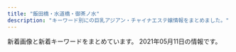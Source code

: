 ```yaml
---
title: "飯田橋・水道橋・御茶ノ水"
description: "キーワード別にの巨乳アジアン・チャイナエステ嬢情報をまとめました。"
---
```


新着画像と新着キーワードをまとめています。
2021年05月11日の情報です。

<DmmAffiliateIns />
<KeywordTable
  shops={
    [
    {
        "station": "\u5c0f\u5ddd\u753a\u99c5B4",
        "name": "\u30a2\u30ed\u30de\u30e9\u30c3\u30ad\u30fc",
        "keywords": {},
        "img_links": [
            "https://i0.wp.com/aromalucky.xyz/wp-content/uploads/2019/05/15.jpg",
            "https://i2.wp.com/aromalucky.xyz/wp-content/uploads/2019/04/14.jpg",
            "https://i2.wp.com/aromalucky.xyz/wp-content/uploads/2017/12/08.jpg",
            "https://i0.wp.com/aromalucky.xyz/wp-content/uploads/2019/05/02.png",
            "https://i1.wp.com/aromalucky.xyz/wp-content/uploads/2017/12/04-1.jpg",
            "https://i0.wp.com/aromalucky.xyz/wp-content/uploads/2019/04/13.jpg",
            "https://i2.wp.com/aromalucky.xyz/wp-content/uploads/2020/09/21.jpg",
            "https://i1.wp.com/aromalucky.xyz/wp-content/uploads/2019/10/20.jpg",
            "https://i0.wp.com/aromalucky.xyz/wp-content/uploads/2017/12/05-1.jpg",
            "https://i2.wp.com/aromalucky.xyz/wp-content/uploads/2019/04/12.jpg",
            "https://i2.wp.com/aromalucky.xyz/wp-content/uploads/2017/12/02.jpg",
            "http://aromalucky.xyz/wp-content/uploads/2019/05/01_02.png",
            "https://i1.wp.com/aromalucky.xyz/wp-content/uploads/2019/05/16.jpg",
            "https://i2.wp.com/aromalucky.xyz/wp-content/uploads/2017/12/03-1.jpg",
            "https://i2.wp.com/aromalucky.xyz/wp-content/uploads/2019/05/03.png"
        ],
        "url": "http://aromalucky.xyz/"
    },
    {
        "name": "\u30d3\u30fc\u30ca\u30b9",
        "img_links": [
            "http://venus.tyo.cm/photos/sites/40/2020/08/2020083109075912.jpeg",
            "http://venus.tyo.cm/photos/sites/40/2020/09/2020090907201348.jpeg",
            "http://venus.tyo.cm/photos/sites/40/2020/10/202010021052282.jpeg",
            "http://venus.tyo.cm/images/mainimg.jpg",
            "http://venus.tyo.cm/images/room1.jpg",
            "http://venus.tyo.cm/photos/sites/40/2020/09/2020091012404045.jpeg",
            "http://venus.tyo.cm/photos/sites/40/2020/08/2020083109075848.jpeg",
            "http://venus.tyo.cm/photos/sites/40/2020/08/2020083109075784.jpeg",
            "http://venus.tyo.cm/photos/sites/40/2020/08/2020083109075883.jpeg",
            "http://venus.tyo.cm/images/room3.jpg",
            "http://venus.tyo.cm/images/room6.jpg",
            "http://venus.tyo.cm/photos/sites/40/2020/08/2020083109075685.jpeg",
            "http://venus.tyo.cm/images/pagetop.png",
            "http://venus.tyo.cm/images/room2.jpg",
            "http://venus.tyo.cm/images/room4.jpg",
            "http://venus.tyo.cm/images/spmainimg.jpg",
            "http://venus.tyo.cm/photos/sites/40/2020/08/2020083109075781.jpeg",
            "http://venus.tyo.cm/photos/sites/40/2020/09/2020090907201289.jpeg",
            "http://venus.tyo.cm/images/top.png",
            "http://venus.tyo.cm/photos/sites/40/2020/08/2020083109075581.jpeg",
            "http://venus.tyo.cm/images/room5.jpg"
        ],
        "station": "JR\u6c34\u9053\u6a4b\u99c5\u6771\u53e3",
        "keywords": {
            "D": 18,
            "88": 4,
            "F": 6,
            "E": 4,
            "83": 8,
            "89": 6,
            "84": 4,
            "85": 6
        },
        "url": "http://venus.tyo.cm/"
    },
    {
        "station": "\u725b\u8fbc\u795e\u697d\u5742\u99c5A2\u51fa\u53e3",
        "name": "\u697d\u697d",
        "url": "https://raku-relax.tokyo/",
        "img_links": [
            "https://raku-relax.tokyo/wp-content/themes/este/img/tel_footer.png",
            "https://raku-relax.tokyo/wp-content/themes/este/img/4.jpg",
            "https://raku-relax.tokyo/wp-content/uploads/2018/12/4567rakura.jpg",
            "https://raku-relax.tokyo/wp-content/themes/este/img/1.jpg",
            "https://raku-relax.tokyo/wp-content/uploads/2020/10/28917rakura.jpg",
            "https://raku-relax.tokyo/wp-content/uploads/2020/11/9897621rakura.jpg",
            "https://raku-relax.tokyo/wp-content/uploads/2020/01/897sarakura.jpg",
            "https://raku-relax.tokyo/wp-content/themes/este/img/3.jpg",
            "https://raku-relax.tokyo/wp-content/uploads/2020/01/y45a121.jpg",
            "https://raku-relax.tokyo/wp-content/themes/este/img/top-img05.png",
            "https://raku-relax.tokyo/wp-content/themes/este/img/top-img02.png",
            "https://raku-relax.tokyo/wp-content/uploads/2020/04/siuaytfsa.jpg",
            "https://raku-relax.tokyo/wp-content/themes/este/img/2.jpg",
            "https://raku-relax.tokyo/wp-content/uploads/2020/04/1234sertdyf.jpg",
            "https://raku-relax.tokyo/wp-content/themes/este/img/tel02.png",
            "https://raku-relax.tokyo/wp-content/themes/este/img/top-img03.png",
            "https://raku-relax.tokyo/wp-content/themes/este/img/top-img04.png",
            "https://raku-relax.tokyo/wp-content/themes/este/img/tel.png",
            "https://raku-relax.tokyo/wp-content/themes/este/img/tel_header.png",
            "https://raku-relax.tokyo/wp-content/uploads/2020/11/oiuarakura.jpg",
            "https://raku-relax.tokyo/wp-content/themes/este/img/top-img01.png",
            "https://raku-relax.tokyo/wp-content/uploads/2021/01/1211rakura.jpg",
            "https://raku-relax.tokyo/wp-content/uploads/2021/04/98976890rakura.jpg",
            "https://raku-relax.tokyo/wp-content/uploads/2020/10/ertyurakura.jpg",
            "https://raku-relax.tokyo/wp-content/uploads/2018/12/satfuygihoj.jpg",
            "https://raku-relax.tokyo/wp-content/uploads/2021/04/8721rakura.jpg",
            "https://raku-relax.tokyo/wp-content/themes/este/img/tel03.png"
        ],
        "keywords": {
            "D": 14,
            "C": 22,
            "E": 6
        }
    },
    {
        "station": "\u795e\u4fdd\u753a\u99c5A5\u51fa\u53e3",
        "url": "http://jinbocho.xyz/",
        "keywords": {},
        "img_links": [
            "http://jinbocho.xyz/images/g10.jpg",
            "http://jinbocho.xyz/images/a2.jpg",
            "http://jinbocho.xyz/images/a5.jpg",
            "http://jinbocho.xyz/images/gr.jpg",
            "http://jinbocho.xyz/images/r2.jpg",
            "http://jinbocho.xyz/images/a3.jpg",
            "http://jinbocho.xyz/images/new-tit.png",
            "http://jinbocho.xyz/images/yuk.jpg",
            "http://jinbocho.xyz/images/g2.jpg",
            "http://jinbocho.xyz/images/g9.jpg",
            "http://jinbocho.xyz/images/a1.jpg",
            "http://jinbocho.xyz/images/r3.jpg",
            "http://jinbocho.xyz/images/g8.jpg",
            "http://jinbocho.xyz/images/haru.jpg",
            "http://jinbocho.xyz/images/g1.jpg",
            "http://jinbocho.xyz/images/face.png",
            "http://jinbocho.xyz/images/mi.jpg",
            "http://jinbocho.xyz/images/mobile.png",
            "http://jinbocho.xyz/images/top1.jpg",
            "http://jinbocho.xyz/images/a4.jpg",
            "http://jinbocho.xyz/images/miki.jpg",
            "http://jinbocho.xyz/images/yuki.jpg",
            "http://jinbocho.xyz/images/s_staff.png",
            "http://jinbocho.xyz/images/mika.jpg",
            "http://jinbocho.xyz/images/g0.jpg",
            "http://jinbocho.xyz/images/left3.png",
            "http://jinbocho.xyz/images/r1.jpg",
            "http://jinbocho.xyz/images/zi.png",
            "http://jinbocho.xyz/images/g7.jpg",
            "http://jinbocho.xyz/images/r5.jpg",
            "http://jinbocho.xyz/images/gb01.png",
            "http://jinbocho.xyz/images/new-tit3.png",
            "http://jinbocho.xyz/images/top2.jpg",
            "http://jinbocho.xyz/images/r4.jpg",
            "http://jinbocho.xyz/images/r6.jpg"
        ],
        "name": "\u306f\u306a\u3073"
    },
    {
        "name": "\u30c1\u30e5\u30fc\u30ea\u30c3\u30d7",
        "img_links": [
            "http://www.pilink.xyz/style/line.png",
            "http://www.pilink.xyz/uploads/181018/sys2.jpg",
            "http://www.pilink.xyz/style/concept.jpg",
            "http://www.pilink.xyz/uploads/181018/rec2.png",
            "http://www.pilink.xyz/uploads/210420/1-21042015013J02.jpg",
            "http://www.pilink.xyz/style/head1.jpg",
            "http://www.pilink.xyz/style/sm.jpg",
            "http://www.pilink.xyz/uploads/210420/1-210420150221a8.jpg",
            "http://www.pilink.xyz/uploads/210420/1-210420151411422.png",
            "http://www.pilink.xyz/style/mobile.jpg",
            "http://www.pilink.xyz/style/ta.jpg",
            "http://www.pilink.xyz/style/staff_t.jpg",
            "http://www.pilink.xyz/style/news.jpg"
        ],
        "station": "JR\u6c34\u9053\u6a4b\u99c5\u6771\u53e3",
        "keywords": {},
        "url": "http://www.pilink.xyz/"
    },
    {
        "img_links": [
            "http://sln-relax.com/img/ttl_rec.jpg",
            "http://sln-relax.com/scdl/staff/10081.jpg",
            "http://sln-relax.com/pic/head.png",
            "http://sln-relax.com/scdl/staff/10061.jpg",
            "http://sln-relax.com/img/ttl_staff.png",
            "http://sln-relax.com/scdl/staff/10031.jpg",
            "http://sln-relax.com/scdl/staff/10011.jpg",
            "http://sln-relax.com/img/att.jpg",
            "http://sln-relax.com/pic/topimg3.jpg",
            "http://sln-relax.com/i/files/girl02.jpg",
            "http://sln-relax.com/scdl/staff/10051.jpg",
            "http://sln-relax.com/pic/topimg2.jpg",
            "http://sln-relax.com/pic/topimg1.jpg",
            "http://sln-relax.com/i/files/homeimg.jpg",
            "http://sln-relax.com/scdl/staff/10021.jpg",
            "http://sln-relax.com/scdl/staff/10071.jpg",
            "http://sln-relax.com/img/ttl_mobile.jpg",
            "http://sln-relax.com/i/files/girl01.jpg",
            "http://sln-relax.com/img/ttl_tnew.jpg",
            "http://sln-relax.com/img/ttl_concept.jpg",
            "http://sln-relax.com/scdl/staff/10041.jpg"
        ],
        "keywords": {
            "C": 17
        },
        "station": "JR\u6c34\u9053\u6a4b\u99c5\u897f\u53e3",
        "url": "http://sln-relax.com/",
        "name": "Lime"
    },
    {
        "url": "https://izumi-esthe.tokyo/",
        "keywords": {
            "D": 33,
            "C": 20,
            "E": 19
        },
        "name": "\u7652\u3057\u306e\u6cc9",
        "img_links": [
            "https://izumi-esthe.tokyo/wp-content/uploads/2021/03/WechatIMG486.jpeg",
            "https://izumi-esthe.tokyo/wp-content/uploads/2021/05/34567897867iyashinoizumi.jpg",
            "https://izumi-esthe.tokyo/wp-content/uploads/2021/02/3111112iyashinoizumi.jpg",
            "https://izumi-esthe.tokyo/wp-content/uploads/2021/02/121dfghiyashinoizumi-1.jpg",
            "https://izumi-esthe.tokyo/wp-content/themes/este/img/5.jpg",
            "https://izumi-esthe.tokyo/wp-content/themes/este/img/top-img02f.png",
            "https://izumi-esthe.tokyo/wp-content/themes/este/img/6.jpg",
            "https://izumi-esthe.tokyo/wp-content/themes/este/img/top-img01.png",
            "https://izumi-esthe.tokyo/wp-content/uploads/2021/02/897s6aiyashinoizumi-1.jpg",
            "https://izumi-esthe.tokyo/wp-content/uploads/2021/02/2221iyashinoizumi.jpg",
            "https://izumi-esthe.tokyo/wp-content/uploads/2021/02/77iyashinoizumi.jpg",
            "https://izumi-esthe.tokyo/wp-content/uploads/2021/02/8765iyashinoizumi-1.jpg",
            "https://izumi-esthe.tokyo/wp-content/uploads/2021/02/1iyashinoizumi.jpg",
            "https://izumi-esthe.tokyo/wp-content/uploads/2021/05/982716ttiyashinoizumi.jpg",
            "https://izumi-esthe.tokyo/wp-content/uploads/2021/05/87621iyashinoizumi.jpg",
            "https://izumi-esthe.tokyo/wp-content/uploads/2021/02/1111iyashinoizumi-2.jpg",
            "https://izumi-esthe.tokyo/wp-content/uploads/2021/02/8765iyashinoizumi.jpg",
            "https://izumi-esthe.tokyo/wp-content/themes/este/img/3.jpg",
            "https://izumi-esthe.tokyo/wp-content/themes/este/img/top-img01a.png",
            "https://izumi-esthe.tokyo/wp-content/uploads/2021/02/3serdtfygui.jpg",
            "https://izumi-esthe.tokyo/wp-content/themes/este/img/1.jpg",
            "https://izumi-esthe.tokyo/wp-content/uploads/2021/02/999iyashinoizumi.jpg",
            "https://izumi-esthe.tokyo/wp-content/uploads/2021/03/312121iyashinoizumi.jpg",
            "https://izumi-esthe.tokyo/wp-content/uploads/2021/02/1iyashinoizumi-1.jpg",
            "https://izumi-esthe.tokyo/wp-content/uploads/2021/02/211iyashinoizumi.jpg",
            "https://izumi-esthe.tokyo/wp-content/uploads/2021/02/121iyashinoizumi.jpg",
            "https://izumi-esthe.tokyo/wp-content/themes/este/img/tel_header.png",
            "https://izumi-esthe.tokyo/wp-content/uploads/2021/02/9087saiyashinoizumi.jpg",
            "https://izumi-esthe.tokyo/wp-content/uploads/2021/02/5678iyashinoizumi.jpg",
            "https://izumi-esthe.tokyo/wp-content/themes/este/img/top-img03.png",
            "https://izumi-esthe.tokyo/wp-content/uploads/2021/02/2iyashinoizumi.jpg",
            "https://izumi-esthe.tokyo/wp-content/uploads/2021/02/98767689iyashinoizumi.jpg",
            "https://izumi-esthe.tokyo/wp-content/uploads/2021/02/3111iyashinoizumi.jpg",
            "https://izumi-esthe.tokyo/wp-content/uploads/2021/02/999iyashinoizumi-1.jpg",
            "https://izumi-esthe.tokyo/wp-content/themes/este/img/call.png",
            "https://izumi-esthe.tokyo/wp-content/uploads/2021/02/1111iyashinoizumi.jpg",
            "https://izumi-esthe.tokyo/wp-content/uploads/2021/05/6754iyashinoizumi.jpg",
            "https://izumi-esthe.tokyo/wp-content/uploads/2021/02/9876iyashinoizumi.jpg",
            "https://izumi-esthe.tokyo/wp-content/uploads/2021/02/876521iyashinoizumi-1.jpg",
            "https://izumi-esthe.tokyo/wp-content/uploads/2021/02/8765421iyashinoizumi.jpg",
            "https://izumi-esthe.tokyo/wp-content/themes/este/img/top-img04.png",
            "https://izumi-esthe.tokyo/wp-content/themes/este/img/4.jpg",
            "https://izumi-esthe.tokyo/wp-content/themes/este/img/tel_footer.png",
            "https://izumi-esthe.tokyo/wp-content/uploads/2021/02/iyashinoizumi.jpg",
            "https://izumi-esthe.tokyo/wp-content/themes/este/img/2.jpg",
            "https://izumi-esthe.tokyo/wp-content/uploads/2021/04/WechatIMG866.jpeg",
            "https://izumi-esthe.tokyo/wp-content/themes/este/img/top-img01b.png"
        ],
        "station": "\u5c0f\u5ddd\u753a\u99c5B5\u51fa\u53e3"
    },
    {
        "keywords": {
            "C": 7
        },
        "station": "\u795e\u4fdd\u753a\u99c5A7\u51fa\u53e3",
        "url": "http://rapisu.tokyo/",
        "img_links": [
            "http://rapisu.tokyo/images/top.png",
            "http://rapisu.tokyo/images/r1.jpg",
            "http://rapisu.tokyo/images/flash1.jpg",
            "http://rapisu.tokyo/images/mobile.png",
            "http://rapisu.tokyo/images/r3.jpg",
            "http://rapisu.tokyo/images/mika.jpg",
            "http://rapisu.tokyo/images/g0.jpg",
            "http://rapisu.tokyo/images/r2.jpg",
            "http://rapisu.tokyo/images/tiao.png",
            "http://rapisu.tokyo/images/zi_staff.png",
            "http://rapisu.tokyo/images/end.png",
            "http://rapisu.tokyo/images/flash.jpg",
            "http://rapisu.tokyo/images/meihui.jpg"
        ],
        "name": "\u30e9\u30d4\u30b9"
    },
    {
        "name": "\u60a0 \u3086\u3046",
        "keywords": {
            "84": 7,
            "\u80f8": 2,
            "85": 21,
            "C": 20,
            "86": 7,
            "87": 7,
            "D": 35
        },
        "img_links": [
            "http://yu.xyz.mn/images/room4.jpg",
            "http://yu.xyz.mn/images/top.jpg",
            "http://yu.xyz.mn/photos/sites/91/2019/12/2019122702252767.jpg",
            "http://yu.xyz.mn/images/ac4.jpg",
            "http://yu.xyz.mn/images/s_shedule.jpg",
            "http://yu.xyz.mn/images/ac6.jpg",
            "http://yu.xyz.mn/images/ac2.jpg",
            "http://yu.xyz.mn/photos/sites/91/2019/12/2019122702252691.jpg",
            "http://yu.xyz.mn/images/room3.jpg",
            "http://yu.xyz.mn/photos/sites/91/2020/04/2020040807282190.jpg",
            "http://yu.xyz.mn/images/ac5.jpg",
            "http://yu.xyz.mn/images/ac3.jpg",
            "http://yu.xyz.mn/images/room2.jpg",
            "http://yu.xyz.mn/photos/sites/91/2020/02/2020022305370017.jpg",
            "http://yu.xyz.mn/images/ac1.jpg",
            "http://yu.xyz.mn/images/s_news.jpg",
            "http://yu.xyz.mn/photos/sites/91/2021/01/2021012205451889.jpg",
            "http://yu.xyz.mn/images/s_staff.jpg",
            "http://yu.xyz.mn/images/mobile.jpg",
            "http://yu.xyz.mn/images/room1.jpg",
            "http://yu.xyz.mn/photos/sites/91/2019/12/2019122901424384.jpg"
        ],
        "url": "http://yu.xyz.mn/",
        "station": "JR\u6c34\u9053\u6a4b\u99c5\u897f\u53e3"
    }
]
}
/>
<DmmAffiliateScript />
